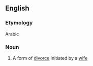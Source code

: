 ==English==

===Etymology===
Arabic {{term|خلع|خُلع|lang=ar|tr=xulʕ}}

===Noun===
{{wikipedia}}
{{en-noun|-}}

#{{Islam}} A form of [[divorce]] initiated by a [[wife]]
